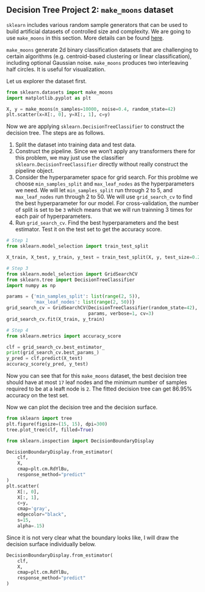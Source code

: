 ## Decision Tree Project 2: `make_moons` dataset

`sklearn` includes various random sample generators that can be used to build artificial datasets of controlled size and complexity. We are going to use `make_moons` in this section. More details can be found [here](https://scikit-learn.org/stable/datasets/sample_generators.html).

`make_moons` generate 2d binary classification datasets that are challenging to certain algorithms (e.g. centroid-based clustering or linear classification), including optional Gaussian noise. `make_moons` produces two interleaving half circles. It is useful for visualization. 

Let us explorer the dataset first.

 
```python
from sklearn.datasets import make_moons
import matplotlib.pyplot as plt

X, y = make_moons(n_samples=10000, noise=0.4, random_state=42)
plt.scatter(x=X[:, 0], y=X[:, 1], c=y)
```
 
Now we are applying `sklearn.DecisionTreeClassifier` to construct the decision tree. The steps are as follows.

1. Split the dataset into training data and test data. 
2. Construct the pipeline. Since we won't apply any transformers there for this problem, we may just use the classifier `sklearn.DecisionTreeClassifier` directly without really construct the pipeline object.
3. Consider the hyperparameter space for grid search. For this problme we choose `min_samples_split` and `max_leaf_nodes` as the hyperparameters we need. We will let `min_samples_split` run through 2 to 5, and `max_leaf_nodes` run through 2 to 50. We will use `grid_search_cv` to find the best hyperparameter for our model. For cross-validation, the number of split is set to be `3` which means that we will run trainning 3 times for each pair of hyperparameters.
4. Run `grid_search_cv`. Find the best hyperparameters and the best estimator. Test it on the test set to get the accuracy score.


```python
# Step 1
from sklearn.model_selection import train_test_split

X_train, X_test, y_train, y_test = train_test_split(X, y, test_size=0.2, random_state=42)
```



```python
# Step 3
from sklearn.model_selection import GridSearchCV
from sklearn.tree import DecisionTreeClassifier
import numpy as np

params = {'min_samples_split': list(range(2, 5)),
          'max_leaf_nodes': list(range(2, 50))}
grid_search_cv = GridSearchCV(DecisionTreeClassifier(random_state=42), 
                              params, verbose=1, cv=3)
grid_search_cv.fit(X_train, y_train)
```



```python
# Step 4
from sklearn.metrics import accuracy_score

clf = grid_search_cv.best_estimator_
print(grid_search_cv.best_params_)
y_pred = clf.predict(X_test)
accuracy_score(y_pred, y_test)
```


Now you can see that for this `make_moons` dataset, the best decision tree should have at most `17` leaf nodes and the minimum number of samples required to be at a leaft node is `2`. The fitted decision tree can get 86.95% accuracy on the test set. 

Now we can plot the decision tree and the decision surface.


```python
from sklearn import tree
plt.figure(figsize=(15, 15), dpi=300)
tree.plot_tree(clf, filled=True)

```



```python
from sklearn.inspection import DecisionBoundaryDisplay

DecisionBoundaryDisplay.from_estimator(
    clf,
    X,
    cmap=plt.cm.RdYlBu,
    response_method="predict"
)
plt.scatter(
    X[:, 0],
    X[:, 1],
    c=y,
    cmap='gray',
    edgecolor="black",
    s=15,
    alpha=.15)
```

Since it is not very clear what the boundary looks like, I will draw the decision surface individually below.

```python
DecisionBoundaryDisplay.from_estimator(
    clf,
    X,
    cmap=plt.cm.RdYlBu,
    response_method="predict"
)
```


